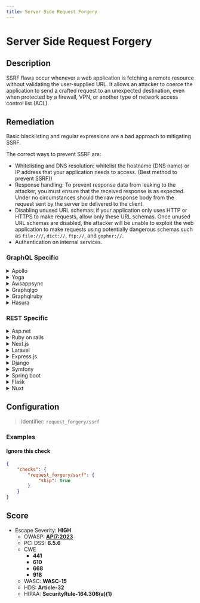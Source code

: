 ```yaml
---
title: Server Side Request Forgery
---
```


# Server Side Request Forgery

## Description

SSRF flaws occur whenever a web application is fetching a remote resource without validating the user-supplied URL.
It allows an attacker to coerce the application to send a crafted request to an unexpected destination, even when protected by a firewall, VPN, or another type of network access control list (ACL).


## Remediation

Basic blacklisting and regular expressions are a bad approach to mitigating SSRF.

The correct ways to prevent SSRF are:
- Whitelisting and DNS resolution: whitelist the hostname (DNS name) or IP address that your application needs to access. (Best method to prevent SSRF))
- Response handling: To prevent response data from leaking to the attacker, you must ensure that the received response is as expected. Under no circumstances should the raw response body from the request sent by the server be delivered to the client.
- Disabling unused URL schemas: if your application only uses HTTP or HTTPS to make requests, allow only these URL schemas. Once unused URL schemas are disabled, the attacker will be unable to exploit the web application to make requests using potentially dangerous schemas such as `file:///`, `dict://`, `ftp://`, and `gopher://`.
- Authentication on internal services.



### GraphQL Specific

<details>
    <summary>Apollo</summary>

In Apollo, ensure that any user-supplied URLs for fetching resources are validated against a whitelist of allowed domains and paths. Additionally, use network policies to restrict outbound traffic from the server.

</details>

<details>
    <summary>Yoga</summary>

For Yoga, validate all user-supplied URLs against a list of permitted domains and paths. Implement strict network policies to control the server's outbound requests.

</details>

<details>
    <summary>Awsappsync</summary>

With AWS AppSync, use VTL (Velocity Template Language) to validate and sanitize user input before making any backend requests. Apply AWS WAF rules to restrict outbound server calls to trusted endpoints.

</details>

<details>
    <summary>Graphqlgo</summary>

In GraphQL Go, validate user input URLs rigorously before making any external requests. Use middleware to enforce checks on the URLs and prevent SSRF attacks.

</details>

<details>
    <summary>Graphqlruby</summary>

For GraphQL Ruby, sanitize user-supplied URLs by validating them against a predefined list of allowed domains. Use Ruby's network libraries to enforce these restrictions.

</details>

<details>
    <summary>Hasura</summary>

In Hasura, use environment variables to define allowed domains for outbound requests and validate URLs against these. Leverage Hasura's webhook modes to ensure that the server only communicates with trusted services.

</details>


### REST Specific

<details>
    <summary>Asp.net</summary>

In ASP.NET, validate any user-supplied URLs against a whitelist of allowed domains. Use network security groups or firewall rules to limit outbound requests from the server.

</details>

<details>
    <summary>Ruby on rails</summary>

In Ruby on Rails, use ActiveModel validations or custom validation methods to ensure that user-supplied URLs are safe. Employ network-level controls to prevent unauthorized outbound requests.

</details>

<details>
    <summary>Next.js</summary>

For Next.js applications, validate URLs on the server side before making any fetch calls. Use a library like 'validator' to check for URL format and domain.

</details>

<details>
    <summary>Laravel</summary>

In Laravel, leverage validation rules to check user input URLs. Use GuzzleHttp with middleware to enforce domain whitelisting for outbound HTTP requests.

</details>

<details>
    <summary>Express.js</summary>

With Express.js, use middleware to validate and sanitize user-supplied URLs. Restrict the server's network access to trusted domains using a package like 'helmet'.

</details>

<details>
    <summary>Django</summary>

In Django, use forms or serializers to validate user-supplied URLs. Apply Django's URLValidator or create custom validation logic to prevent SSRF.

</details>

<details>
    <summary>Symfony</summary>

For Symfony applications, use the Validator component to ensure that all user-supplied URLs conform to a set of rules. Configure network security to restrict outbound traffic.

</details>

<details>
    <summary>Spring boot</summary>

In Spring Boot, apply validation annotations to your DTOs to check the format of user-supplied URLs. Use Java's networking capabilities to enforce access controls.

</details>

<details>
    <summary>Flask</summary>

With Flask, validate URLs using WTForms or similar libraries. Implement network security measures to limit the destinations that the server can request.

</details>

<details>
    <summary>Nuxt</summary>

In Nuxt.js, ensure server-side validation of URLs using libraries like 'validator'. Configure server middleware to reject requests with disallowed URLs.

</details>

## Configuration

> Identifier: `request_forgery/ssrf`



### Examples



#### Ignore this check

```json
{
    "checks": {
        "request_forgery/ssrf": {
            "skip": true
        }
    }
}
```




## Score

- Escape Severity: **<span className="high-severity">HIGH</span>**
  - OWASP: **[API7:2023](https://github.com/OWASP/API-Security/blob/master/editions/2023/en/0xa7-server-side-request-forgery.md)**
  - PCI DSS: **6.5.6**
  - CWE
    - **441**
    - **610**
    - **668**
    - **918**
  - WASC: **WASC-15**
  - HDS: **Article-32**
  - HIPAA: **SecurityRule-164.306(a)(1)**






